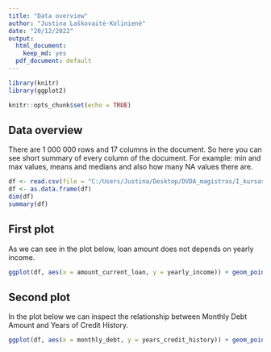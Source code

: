 ```yaml
---
title: "Data overview"
author: "Justina Laškovaitė-Kolinienė"
date: "20/12/2022"
output:
  html_document:
    keep_md: yes
  pdf_document: default
---
```


```r
library(knitr)
library(ggplot2)
```

```r
knitr::opts_chunk$set(echo = TRUE)
```

## Data overview

There are 1 000 000 rows and 17 columns in the document. So here you can see short summary of every column of the document. For example: min and max values, means and medians and also how many NA values there are. 

```r
df <- read.csv(file = "C:/Users/Justina/Desktop/DVDA_magistras/I_kursas/LAB5/KTU-DVDA-PROJECT/project/1-data/train_data.csv")
df <- as.data.frame(df)
dim(df)
summary(df)
```

## First plot

As we can see in the plot below, loan amount does not depends on yearly income. 

```r
ggplot(df, aes(x = amount_current_loan, y = yearly_income)) + geom_point(colour = "black") 
```

## Second plot

In the plot below we can inspect the relationship between Monthly Debt Amount and Years of Credit History. 

```r
ggplot(df, aes(x = monthly_debt, y = years_credit_history)) + geom_point(colour = "black") 
```